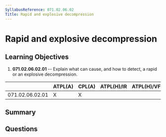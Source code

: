 ```yaml
---
SyllabusReference: 071.02.06.02
Title: Rapid and explosive decompression
---
```


# Rapid and explosive decompression

## Learning Objectives

1.  **071.02.06.02.01** -- Explain what can cause, and how to detect, a rapid or
    an explosive decompression.

|                 | ATPL(A) | CPL(A) | ATPL(H)/IR | ATPL(H)/VFR | CPL(H) | IR | CBIR(A) |
| --------------- | ------- | ------ | ---------- | ----------- | ------ | -- | ------- |
| 071.02.06.02.01 | X       | X      |            |             |        |    |         |

## Summary

## Questions
